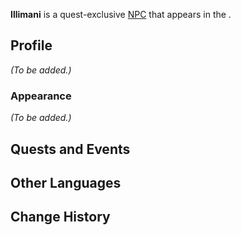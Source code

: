 {{Meta
<!-- Remove this template after adding the missing info -->
|missing_NPC_picture  = yes
|missing_NPC_profile  = yes
<!--
|missing_NPC_idle     = yes
|missing_NPC_dialogue = yes
-->
}}
{{Character Infobox
|type             = Quest NPC
|image            = NPC Illimani.png
|realname         = <!-- Optional, if different from in-game name -->
|deceased         = <!-- Past (for deceased prior to events of the game) or free response -->
|region           = Natlan
|location         = Natlan
|affiliation      = Collective of Plenty
|title            = 

|ancestry         = <!-- Clan/family -->
|father           = 
|mother           = 
|spouse           = 
|sibling          = 
|child            = 
|relative         = 

|voiceEN          = 
|voiceCN          = 
|voiceJP          = 
|voiceKR          = 
}}
'''Illimani''' is a quest-exclusive [[NPC]] that appears in the {{Quest|Sing, Ho, For the Greatness of Fat!}}.
<!--
==Location==
{{subst:#tag:gallery|
NPC Location Illimani.png{{subst:!}}Illimani's location
NPC Location Illimani Context.png{{subst:!}}Additional context
}}
-->
==Profile==
<!--Detailed story/lore information goes here.-->
''(To be added.)''

===Appearance===
<!--Keep appearance section short and concise. Limit to 2 paragraphs with 3-4 sentences each.-->
''(To be added.)''

==Quests and Events==
{{Quests and Events}}
<!--
==Idle Quotes==
{{Dialogue Start}}
:{{DIcon|Idle}} {{Tx}}
::{{A|VO Illimani 01.ogg}} "{{Tx}}"
{{Dialogue End}}

==Dialogue==
{{Dialogue Start}}
:'''Illimani:''' 
:{{DIcon}}
{{Dialogue End}}

==Event Dialogue==
===Event Name===
{{Dialogue Start}}
:'''Illimani:'''
{{Dialogue End}}
-->
==Other Languages==
{{Other Languages|default_hidden=1
|en      = Illimani
|zhs     = 伊伊马尼
|zhs_rm  = 
|zht     = 伊伊馬尼
|zht_rm  = 
|ja      = イイマニ
|ja_rm   = 
|ko      = 이이마니
|es      = Illimani
|fr      = Illimani
|ru      = Иллимани
|th      = Illimani
|vi      = Illimani
|de      = Illimani
|id      = Illimani
|pt      = Illimani
|tr      = Illimani
|it      = Illimani
}}

==Change History==
{{Change History|5.5}}
<!--
==References==
{{Reflist}}
-->